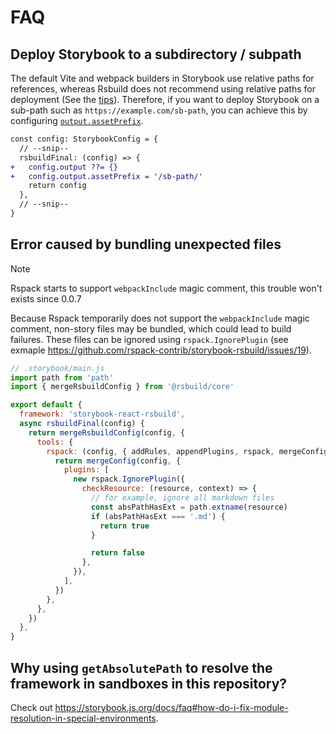 # FAQ

## Deploy Storybook to a subdirectory / subpath

The default Vite and webpack builders in Storybook use relative paths for references, whereas Rsbuild does not recommend using relative paths for deployment (See the [tips](https://rsbuild.dev/config/output/asset-prefix#path-types:~:text=on%20file%20location.-,TIP,-It%27s%20not%20recommended)). Therefore, if you want to deploy Storybook on a sub-path such as `https://example.com/sb-path`, you can achieve this by configuring [`output.assetPrefix`](https://rsbuild.dev/config/output/asset-prefix).

```diff
const config: StorybookConfig = {
  // --snip--
  rsbuildFinal: (config) => {
+   config.output ??= {}
+   config.output.assetPrefix = '/sb-path/'
    return config
  },
  // --snip--
}
```

## Error caused by bundling unexpected files

> [!NOTE]
> Rspack starts to support `webpackInclude` magic comment, this trouble won't exists since 0.0.7

Because Rspack temporarily does not support the `webpackInclude` magic comment, non-story files may be bundled, which could lead to build failures. These files can be ignored using `rspack.IgnorePlugin` (see exmaple https://github.com/rspack-contrib/storybook-rsbuild/issues/19).

```js
// .storybook/main.js
import path from 'path'
import { mergeRsbuildConfig } from '@rsbuild/core'

export default {
  framework: 'storybook-react-rsbuild',
  async rsbuildFinal(config) {
    return mergeRsbuildConfig(config, {
      tools: {
        rspack: (config, { addRules, appendPlugins, rspack, mergeConfig }) => {
          return mergeConfig(config, {
            plugins: [
              new rspack.IgnorePlugin({
                checkResource: (resource, context) => {
                  // for example, ignore all markdown files
                  const absPathHasExt = path.extname(resource)
                  if (absPathHasExt === '.md') {
                    return true
                  }

                  return false
                },
              }),
            ],
          })
        },
      },
    })
  },
}
```

## Why using `getAbsolutePath` to resolve the framework in sandboxes in this repository?

Check out https://storybook.js.org/docs/faq#how-do-i-fix-module-resolution-in-special-environments.
